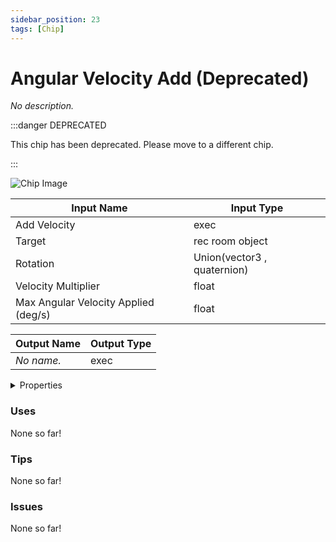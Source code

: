 ```yaml
---
sidebar_position: 23
tags: [Chip]
---
```


# Angular Velocity Add (Deprecated)

*No description.*

:::danger DEPRECATED

This chip has been deprecated. Please move to a different chip.

:::

![Chip Image](/svg/87f6886f-fa2b-4961-b0ed-c8014aadc56b.svg)

| Input Name | Input Type |
|-----------|-----------|
| Add Velocity | exec |
| Target | rec room object |
| Rotation | Union(vector3 , quaternion) |
| Velocity Multiplier | float |
| Max Angular Velocity Applied (deg/s) | float |

| Output Name | Output Type |
|-----------|-----------|
| *No name.* | exec |


<details>
  <summary>Properties</summary>
  <div>
    <div>
    <table>
      <thead>
        <tr>
          <th>Is beta required?</th>
          <th>✅</th>
        </tr>
        <tr>
          <th>Is this chip a trolling risk?</th>
          <th>❌</th>
        </tr>
        <tr>
          <th>Chip UUPD</th>
          <th>._uuid</th>
        </tr>
      </thead>
    </table>
    </div>
  </div>
</details>

### Uses

None so far!

### Tips

None so far!

### Issues

None so far!